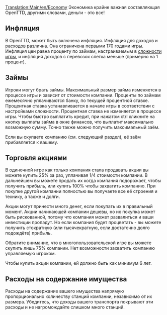 [[Translation:Main/en/Economy]]{{ru/Оглавление}}
Экономика крайне важная составляющая OpenTTD, другими словами, деньги - это все!

==Инфляция==
В OpenTTD, может быть включена инфляция. Инфляция для доходов и расходов различна. Она ограничена первыми 170 годами игры. Инфляция цен равна проценту по займам, настраиваемым в [[Main/ru/Сложность|сложности игры]], и инфляция доходов с перевозок слегка меньше (примерно на 1 процент).

==Займы==
Игроки могут брать займы. Максимальный размер займа изменяется в процессе игры и зависит от стоимости компании. Проценты по займам ежемесячно уплачиваются банку, по текущей процентной ставке. Процентная ставка устанавливается в начале игры в соответствии с настройками сложности. Процентная ставка не изменяется в процессе игры.
Чтобы быстро выплатить кредит, при нажатом ctrl кликните на кнопку выплаты займа в окне финансов, что выплатит максимально возможную сумму. Точно также можно получить максимальный заём.

Если вы скупаете компанию (см. следующий раздел), её заём прибавляется к вашему.

==Торговля акциями==
В одиночной игре как только компания стала продавать акции вы можете купить 25% за раз, уплачивая 1/4 стоимости компании. В дальнейшем вы можете продать их когда компания подорожает, чтобы получить прибыль, или купить 100% чтобы захватить компанию. При покупке другой компании полностью вы получаете все её строения и технику, а также и долги.

Акции могут принести много денег, если покупать их в правильный момент. Акции начинающей компании дешевы, но их покупка может быть рискованной, потому что компания может развалиться и ваши инвестиции пропадут. Но если компания будет процветать - вы можете получить стократную (или тысячекратную, если достаточно долго подождёте) прибыль.

Обратите внимание, что в многопользовательской игре вы можете скупить лишь 75% компании. Нет возможности захватить компанию управляемую игроком.

Чтобы купить акции компании, ей должно быть как минимум 6 лет.

==Расходы на содержание имущества==

Расходы на содержание вашего имущества напрямую пропорционально количеству станций компании, независимо от их размера. Убедитесь, что доходы вашего транспорта покрывают эти расходы и не нагромождайте слишком много станций.